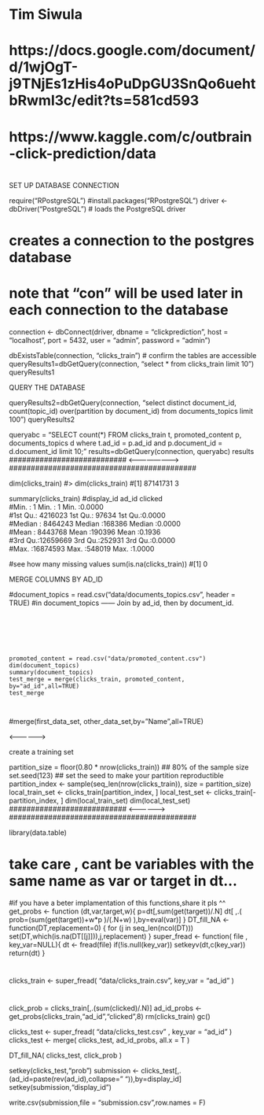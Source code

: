 #   Tim Siwula
#   https://docs.google.com/document/d/1wjOgT-j9TNjEs1zHis4oPuDpGU3SnQo6uehtbRwml3c/edit?ts=581cd593
#   https://www.kaggle.com/c/outbrain-click-prediction/data
#
########################### SET UP DATABASE CONNECTION ###########################################
require("RPostgreSQL")    #install.packages("RPostgreSQL")
driver <- dbDriver("PostgreSQL")   # loads the PostgreSQL driver

# creates a connection to the postgres database
# note that "con" will be used later in each connection to the database
connection <- dbConnect(driver, dbname = "clickprediction",
                 host = "localhost", port = 5432,
                 user = "admin", password = "admin")
                 
dbExistsTable(connection, "clicks_train")  # confirm the tables are accessible
queryResults1=dbGetQuery(connection, "select * from clicks_train limit 10")
queryResults1

########################### QUERY THE DATABASE ###########################################
queryResults2=dbGetQuery(connection, "select distinct document_id, count(topic_id) over(partition by document_id) from documents_topics limit 100")
queryResults2


queryabc = "SELECT count(*) FROM clicks_train t, promoted_content p, documents_topics d
where t.ad_id = p.ad_id and p.document_id = d.document_id limit 10;"
results=dbGetQuery(connection, queryabc)
results
########################### <-----------------------> ###########################################







dim(clicks_train)
#> dim(clicks_train)
#[1] 87141731        3

summary(clicks_train)
#display_id           ad_id           clicked      
#Min.   :       1   Min.   :     1   Min.   :0.0000  
#1st Qu.: 4216023   1st Qu.: 97634   1st Qu.:0.0000  
#Median : 8464243   Median :168386   Median :0.0000  
#Mean   : 8443768   Mean   :190396   Mean   :0.1936  
#3rd Qu.:12659669   3rd Qu.:252931   3rd Qu.:0.0000  
#Max.   :16874593   Max.   :548019   Max.   :1.0000  

#see how many missing values
sum(is.na(clicks_train))
#[1] 0

########################### MERGE COLUMNS BY AD_ID ###########################################
#document_topics = read.csv("data/documents_topics.csv", header = TRUE)
#in document_topics ------ Join by ad_id, then by document_id.
```






promoted_content = read.csv("data/promoted_content.csv")
dim(document_topics)
summary(document_topics)
test_merge = merge(clicks_train, promoted_content, by="ad_id",all=TRUE)
test_merge



```

#merge(first_data_set, other_data_set,by=”Name”,all=TRUE)




########################### <------------------> ###########################################












########################### create a training set ###########################################
partition_size = floor(0.80 * nrow(clicks_train)) ## 80% of the sample size
set.seed(123) ## set the seed to make your partition reproductible
partition_index <- sample(seq_len(nrow(clicks_train)), size = partition_size)
local_train_set <- clicks_train[partition_index, ]
local_test_set <- clicks_train[-partition_index, ]
dim(local_train_set)
dim(local_test_set)
########################### <------------------> ###########################################


























library(data.table)

# take care , cant be variables with the same name as var or target in dt... 
#if you have a beter implamentation of this functions,share it pls ^^
get_probs <- function (dt,var,target,w){
  p=dt[,sum(get(target))/.N]
  dt[ ,.( prob=(sum(get(target))+w*p )/(.N+w) ),by=eval(var)]
}
DT_fill_NA <- function(DT,replacement=0) {
  for (j in seq_len(ncol(DT)))
    set(DT,which(is.na(DT[[j]])),j,replacement)
}
super_fread <- function( file , key_var=NULL){
  dt <- fread(file)
  if(!is.null(key_var)) setkeyv(dt,c(key_var))
  return(dt)
}

#
clicks_train  <- super_fread( "data/clicks_train.csv", key_var = "ad_id" )

#
click_prob = clicks_train[,.(sum(clicked)/.N)]
ad_id_probs   <- get_probs(clicks_train,"ad_id","clicked",8)
rm(clicks_train)
gc()

clicks_test   <- super_fread( "data/clicks_test.csv" , key_var = "ad_id" )
clicks_test <- merge( clicks_test, ad_id_probs, all.x = T )

DT_fill_NA( clicks_test, click_prob )

setkey(clicks_test,"prob")
submission <- clicks_test[,.(ad_id=paste(rev(ad_id),collapse=" ")),by=display_id]
setkey(submission,"display_id")

write.csv(submission,file = "submission.csv",row.names = F)
